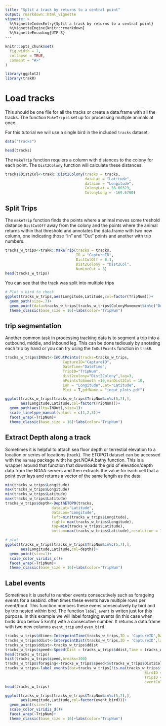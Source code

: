 ```yaml
---
title: "Split a track by returns to a central point"
output: rmarkdown::html_vignette
vignette: >
  %\VignetteIndexEntry{Split a track by returns to a central point}
  %\VignetteEngine{knitr::rmarkdown}
  %\VignetteEncoding{UTF-8}
---
```


```r
knitr::opts_chunk$set(
  fig.width = 7,
  collapse = TRUE,
  comment = "#>"
)
```

```r
library(ggplot2)
library(trakR)
```

# Load tracks 
This should be one file for all the tracks or create a data.frame with all the tracks.
The function `MakeTrip` is set up for processing multiple animals at once.
 
For this tutorial we will use a single bird in the included `tracks` dataset.
```r
data("tracks")

head(tracks)
```


The `MakeTrip` function requiers a column with distances to the colony for each point.  The `Dist2Colony` function will calculate these distances.

```r
tracks$Dist2Col<-trakR::Dist2Colony(tracks = tracks, 
                                    dataLat = "Latitude",
                                    dataLon = "Longitude",
                                    ColonyLat = 56.60329,
                                    ColonyLong = -169.6760)
```

## Split Trips

The `makeTrip` function finds the points where a animal moves some treshold distance `DistCutOff` away from the colony and the points where the animal returns within that threshold and annotates the data.frame with two new column, one indicating those "In" and "Out" points and another with trip numbers.  
```r

tracks_w_trips<-trakR::MakeTrip(tracks = tracks,
                                ID = "CaptureID",
                                DistCutOff = 0.1,
                                Dist2Colony = "Dist2Col",
                                NumLocCut = 3)
head(tracks_w_trips)

```

You can see that the track was split into multiple trips
```r

# Plot a bird to check
ggplot(tracks_w_trips,aes(Longitude,Latitude,col=factor(TripNum)))+
  geom_path(size=.7)+
  geom_point(data=tracks_w_trips[tracks_w_trips$ColonyMovement%in%c("Out","In"),])+
  theme_classic(base_size = 16)+labs(color="TripNum")
```

## trip segmentation

Another common task in processing tracking data is to segment a trip into a outbound, middle, and inbound leg.  This can be done tediously by anotating each trip by hand or you can try using the `InOutPoints` function in `trakR`. 

```r
tracks_w_trips$INOut<-InOutPoints(tracks=tracks_w_trips,
                          CaptureID="CaptureID",
                          DateTime="DateTime",
                          TripID="TripNum",
                          dist2colony="Dist2Colony",lag=3,
                          nPointsToSmooth =10,minDist2Col = 10,
                          Lon = "Longitude",Lat="Latitude",
                          Plot = T,pdfName = "inout_plots.pdf")

ggplot(tracks_w_trips[tracks_w_trips$TripNum%in%c(5,7),],
       aes(Longitude,Latitude,col=factor(TripNum)))+
  geom_path(aes(lty=INOut),size=1)+
  scale_linetype_manual(values = c(1,2,3))+
  facet_wrap(~TripNum)+
  theme_classic(base_size = 16)+labs(color="TripNum")
```

## Extract Depth along a track

Sometimes it is helpful to attach sea floor depth or terrestial elevation to a location or series of locations (track).
The ETOPO1 dataset can be accessed with the `marmap` package witht he get.NOAA.bathy function.  This is a wrapper around that function that downloads the grid of elevation/depth data from the NOAA servers and then extracts the value for each cell that a point over lays and returns a vector of the same length as the data.

```r
min(tracks_w_trips$Longitude)
max(tracks_w_trips$Longitude)
min(tracks_w_trips$Latitude)
max(tracks_w_trips$Latitude)
tracks_w_trips$depth<-DepthETOPO(tracks,
                     dataLat="Latitude",
                     dataLon="Longitude",
                     left=min(tracks_w_trips$Longitude),
                     right= max(tracks_w_trips$Longitude),
                     top=min(tracks_w_trips$Latitude),
                     bottom=max(tracks_w_trips$Latitude),resolution = 1, keep=F)

# plot
ggplot(tracks_w_trips[tracks_w_trips$TripNum%in%c(5,7),],
       aes(Longitude,Latitude,col=depth))+
  geom_point(size=1)+
  scale_color_viridis_c()+
  facet_wrap(~TripNum)+
  theme_classic(base_size = 16)+labs(color="TripNum")
```

## Label events

Sometimes it is useful to number events consecutively such as forageing
events for a seabird.  often times these events have multiple rows per
event/bout.  This function numbers these evens consecutively by bird and by
trip nested within bird.
The function `label_event` is writen just for this purpose.  In this example we will label foraging events (in this case when birds drop below 5 km/h) with a consecutive number. 
It returns a data.frame with two new columns `event_trip` and `even_bird`

```r
tracks_w_trips$dtime<-InterpointTime(tracks_w_trips,ID = 'CaptureID',DateTime ='DateTime' )
tracks_w_trips$ddist<-InterpointDist(tracks_w_trips,ID = 'CaptureID',lat = 'Latitude',lon = 'Longitude' )
tracks_w_trips$ddist<-tracks_w_trips$ddist 
tracks_w_trips$speed<-Speed(Dist = tracks_w_trips$ddist,Time = tracks_w_trips$dtime)
head(tracks_w_trips)
hist(tracks_w_trips$speed,breaks=300)
tracks_w_trips$foraging<-tracks_w_trips$speed<5&tracks_w_trips$Dist2Col>10
tracks_w_trips<-label_events(dat=tracks_w_trips[!is.na(tracks_w_trips$foraging),],
                                                               BirdID = 'CaptureID',
                                                               TripID = 'TripNum',
                                                               eventCol = 'foraging')
head(tracks_w_trips)

ggplot(tracks_w_trips[tracks_w_trips$TripNum%in%c(5,7),],
       aes(Longitude,Latitude,col=factor(event_bird)))+
  geom_point(size=1)+
  scale_color_viridis_d()+
  facet_wrap(~TripNum)+
  theme_classic(base_size = 16)+labs(color="TripNum")
```
